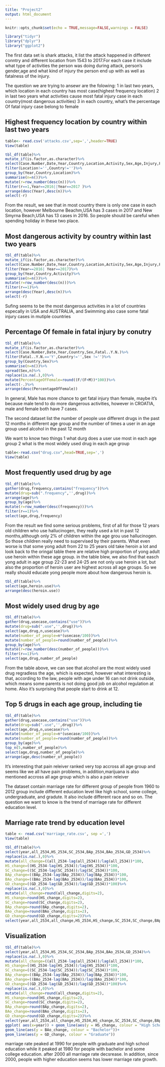 ---
title: "Project2"
output: html_document
---

```{r setup, include=FALSE}
knitr::opts_chunk$set(echo = TRUE,message=FALSE,warnings = FALSE)
```
 
```{r}
library("tidyr")
library("dplyr")
library("ggplot2")
```

The first data set is shark attacks, it list the attack happened in different conntry and different location from 1543 to 2017.For each case it include what type of activities the person was doing during attack, person's gender,age and what kind of injury the person end up with as well as fatalness of the injury.

The question we are trying to ansewr are the folowing:
1 in last two years, which location in each country has most case(highest frequency location)
2 in last two years what activities cause most fatal injury case in each country(most dangerous activities) 
3 in each country, what's the percentage Of fatal injury case belong to female 

## Highest frequency location by country within last two years
```{r}
table<- read.csv('attacks.csv',sep=',',header=TRUE)
View(table)
```
```{r}
tbl_df(table)%>%
mutate_if(is.factor,as.character)%>%
select(Case.Number,Date,Year,Country,Location,Activity,Sex,Age,Injury,Fatal..Y.N.)%>%
filter(Location!='',Country!='')%>%
group_by(Year,Country,Location)%>%
summarise(n=n())%>%
mutate(r=row_number(desc(n)))%>%
filter(r==1,Year==2016||Year==2017 )%>%
arrange(desc(Year),desc(n))%>%
select(-r)
```

From the result, we see that in most country there is only one case in each location, however Melbourne Beachm,USA has 3 cases in 2017 and New Smyrna Beach,USA has 13 cases in 2016. So people should be careful when spending holiday in these two place.

## Most dangerous activity by country within last two years
```{r}
tbl_df(table)%>%
mutate_if(is.factor,as.character)%>%
select(Case.Number,Date,Year,Country,Location,Activity,Sex,Age,Injury,Fatal..Y.N.)%>%
filter(Year==2016| Year==2017)%>%
group_by(Year,Country,Activity)%>%
summarise(n=n())%>%
mutate(r=row_number(desc(n)))%>%
filter(r==1)%>%
arrange(desc(Year),desc(n))%>%
select(-r)
```

Sufing seems to be the most dangerous activities in a lot of countries especally in USA and AUSTRALIA, and Swimming also case some fatal injury cases in mutiple countries 

## Percentage Of female in fatal injury by conutry
```{r}
tbl_df(table)%>%
mutate_if(is.factor,as.character)%>%
select(Case.Number,Date,Year,Country,Sex,Fatal..Y.N.)%>%
filter(Fatal..Y.N.=='Y',Country!='',Sex !='')%>%
group_by(Country,Sex)%>%
summarise(n=n())%>%
spread(Sex,n)%>%
replace(is.na(.),0)%>%
mutate(PercentageOfFemale=round((F/(F+M))*100))%>%
select(-.)%>%
arrange(desc(PercentageOfFemale))
```

In general, Male has more chance to get fatal injury than female, maybe it's because male tend to do more dangerous activities, however in CROATIA, male and female both have 7 cases.  


The second dataset list the number of people use different drugs in the past 12 months in different age group and the number of times a user in an age group used alcohol in the past 12 month

We want to know two things 
1 what durg does a user use most in each age group 
2 what is the most widely used drug in each age group


```{r}
table<-read.csv("drug.csv",head=TRUE,sep=',')
View(table)
```

## Most frequently used drug by age
```{r}
tbl_df(table)%>%
gather(drug,frequency,contains("frequency"))%>%
mutate(drug=sub(".frequency",'',drug))%>%
arrange(age)%>%
group_by(age)%>%
mutate(r=row_number(desc(frequency)))%>%
filter(r==1)%>%
select(age,drug,frequency)
```

From the result we find some serious problems, first of all for those 12 years old children who use hallucinogen, they really used a lot in past 12 months,although only 2% of children within the age grou use hallucinogen. So those children really need to supervised by their parents. What even worse is that some yong adult from 22 to 25 years old take heroin a lot and look back to the oringal table there are relative high proportion of yong adult use heroin within these age group. 
in the table blew, we also find that easch yong adult in age group 22-23 and 24-25 are not only use heroin a lot, but also the proportion of heroin user are highest across all age groups. So we really should educate yong people more about how dangerous heroin is.      


```{r}
tbl_df(table)%>%
select(age,heroin.use)%>%
arrange(desc(heroin.use))
```

## Most widely used drug by age
```{r}
tbl_df(table)%>%
gather(drug,usecase,contains("use"))%>%
mutate(drug=sub(".use",'',drug))%>%
select(age,drug,n,usecase)%>%
mutate(number_of_people=n*(usecase/100))%>%
mutate(number_of_people=round(number_of_people))%>%
group_by(age)%>%
mutate(r=row_number(desc(number_of_people)))%>%
filter(r==1)%>%
select(age,drug,number_of_people)
```

From the table above, we can see that alcohol are the most widely used drug regradless the age, which is expected, however what interesting is that, according to the law, people with age under 16 can not drink outside, which means some parents is not doing good job on alcohol regulation at home. Also it's surprising that people start to drink at 12.

## Top 5 drugs in each age group, including tie
```{r}
tbl_df(table)%>%
gather(drug,usecase,contains("use"))%>%
mutate(drug=sub(".use",'',drug))%>%
select(age,drug,n,usecase)%>%
mutate(number_of_people=n*(usecase/100))%>%
mutate(number_of_people=round(number_of_people))%>%
group_by(age)%>%
top_n(5,number_of_people)%>%
select(age,drug,number_of_people)%>%
arrange(age,desc(number_of_people))
```

It's interesting that pain releiver ranked very top accross all age group and seems like we all have pain problems, in addition,marijuana is also mentioned accross all age group which is also a pain releiver


The dataset contain marriage rate for different group of people from 1960 to 2012
group include different education level like high school, some college, undergraduate, and gradute. It also include different race and so on.
The question we want to know is the trend of marriage rate for different education level.


## Marriage rate trend by education level 
```{r}
table <- read.csv('marriage_rate.csv', sep =',')
View(table)
```
```{r}
tbl_df(table)%>%
select(year,all_2534,HS_2534,SC_2534,BAp_2534,BAo_2534,GD_2534)%>%
replace(is.na(.),0)%>%
mutate(all_change=((all_2534-lag(all_2534))/lag(all_2534))*100,
HS_change=((HS_2534-lag(HS_2534))/lag(HS_2534))*100,
SC_change=((SC_2534-lag(SC_2534))/lag(SC_2534))*100,
BAp_change=((BAp_2534-lag(BAp_2534))/lag(BAp_2534))*100,
BAo_change=((BAo_2534-lag(BAo_2534))/lag(BAo_2534))*100,
GD_change=((GD_2534-lag(GD_2534))/lag(GD_2534))*100)%>%
replace(is.na(.),0)%>%
mutate(all_change=round(all_change,digits=2),
HS_change=round(HS_change,digits=2),
SC_change=round(SC_change,digits=2),
BAp_change=round(BAp_change,digits=2),
BAo_change=round(BAo_change,digits=2),
GD_change=round(GD_change,digits=2))%>%
select(year,all_2534,all_change,HS_2534,HS_change,SC_2534,SC_change,BAp_2534,BAp_change,BAo_2534,BAo_change,GD_2534,GD_change)
```
## Visualization 
```{r}
tbl_df(table)%>%
select(year,all_2534,HS_2534,SC_2534,BAp_2534,BAo_2534,GD_2534)%>%
replace(is.na(.),0)%>%
mutate(all_change=((all_2534-lag(all_2534))/lag(all_2534))*100,
HS_change=((HS_2534-lag(HS_2534))/lag(HS_2534))*100,
SC_change=((SC_2534-lag(SC_2534))/lag(SC_2534))*100,
BAp_change=((BAp_2534-lag(BAp_2534))/lag(BAp_2534))*100,
BAo_change=((BAo_2534-lag(BAo_2534))/lag(BAo_2534))*100,
GD_change=((GD_2534-lag(GD_2534))/lag(GD_2534))*100)%>%
replace(is.na(.),0)%>%
mutate(all_change=round(all_change,digits=2),
HS_change=round(HS_change,digits=2),
SC_change=round(SC_change,digits=2),
BAp_change=round(BAp_change,digits=2),
BAo_change=round(BAo_change,digits=2),
GD_change=round(GD_change,digits=2))%>%
select(year,all_2534,all_change,HS_2534,HS_change,SC_2534,SC_change,BAp_2534,BAp_change,BAo_2534,BAo_change,GD_2534,GD_change)%>%
ggplot( aes(x=year)) + geom_line(aes(y = HS_change, colour = "High School"))+ geom_line(aes(y = SC_change, colour = "Some College"))+
geom_line(aes(y = BAo_change, colour = "Bachelor"))+
geom_line(aes(y = GD_change, colour = "Graduate"))
```

marriage rate peaked at 1990 for people with graduate and high school education
while it peaked at 1980 for people with bachelor and some college education.
after 2000 all marriage rate decsrease. In addition, since 2000, people with higher education seems has lower marriage rate growth.
